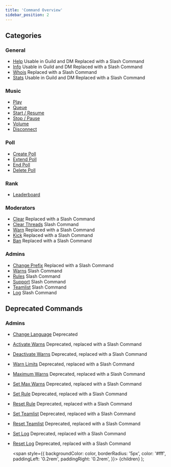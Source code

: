 ```yaml
---
title: 'Command Overview'
sidebar_position: 2
---
```


## Categories
### General
- [Help](general/help) <Label color="#43b581">Usable in Guild and DM</Label> <Label color="#faa61a">Replaced with a Slash Command</Label>
- [Info](general/info) <Label color="#43b581">Usable in Guild and DM</Label> <Label color="#faa61a">Replaced with a Slash Command</Label>
- [Whois](general/whois) <Label color="#faa61a">Replaced with a Slash Command</Label>
- [Stats](general/stats) <Label color="#43b581">Usable in Guild and DM</Label> <Label color="#faa61a">Replaced with a Slash Command</Label>

### Music
- [Play](music/play)
- [Queue](music/queue)
- [Start / Resume](music/start-resume)
- [Stop / Pause](music/stop-pause)
- [Volume](music/volume)
- [Disconnect](music/disconnect)

### Poll
- [Create Poll](poll/create-poll)
- [Extend Poll](poll/extend-poll)
- [End Poll](poll/end-poll)
- [Delete Poll](poll/delete-poll)

### Rank
- [Leaderboard](rank/leaderboard)

### Moderators
- [Clear](moderators/clear) <Label color="#faa61a">Replaced with a Slash Command</Label>
- [Clear Threads](moderators/clear-threads) <Label color="#43b581">Slash Command</Label>
- [Warn](moderators/warn) <Label color="#faa61a">Replaced with a Slash Command</Label>
- [Kick](moderators/kick) <Label color="#faa61a">Replaced with a Slash Command</Label>
- [Ban](moderators/ban) <Label color="#faa61a">Replaced with a Slash Command</Label>

### Admins
- [Change Prefix](admins/change-prefix) <Label color="#faa61a">Replaced with a Slash Command</Label>
- [Warns](admins/warns) <Label color="#43b581">Slash Command</Label>
- [Rules](admins/rules) <Label color="#43b581">Slash Command</Label>
- [Support](admins/support) <Label color="#43b581">Slash Command</Label>
- [Teamlist](admins/teamlist) <Label color="#43b581">Slash Command</Label>
- [Log](admins/log) <Label color="#43b581">Slash Command</Label>

## Deprecated Commands
### Admins
- [Change Language](deprecated-commands/admins/change-language) <Label color="#f04747">Deprecated</Label>
- [Activate Warns](deprecated-commands/admins/activate-warns) <Label color="#faa61a">Deprecated, replaced with a Slash Command</Label>
- [Deactivate Warns](deprecated-commands/admins/deactivate-warns) <Label color="#faa61a">Deprecated, replaced with a Slash Command</Label>
- [Warn Limits](deprecated-commands/admins/warn-limits) <Label color="#faa61a">Deprecated, replaced with a Slash Command</Label>
- [Maximum Warns](deprecated-commands/admins/max-warns) <Label color="#faa61a">Deprecated, replaced with a Slash Command</Label>
- [Set Max Warns](deprecated-commands/admins/set-max-warns) <Label color="#faa61a">Deprecated, replaced with a Slash Command</Label>
- [Set Rule](deprecated-commands/admins/set-rule) <Label color="#faa61a">Deprecated, replaced with a Slash Command</Label>
- [Reset Rule](deprecated-commands/admins/reset-rule) <Label color="#faa61a">Deprecated, replaced with a Slash Command</Label>
- [Set Teamlist](deprecated-commands/admins/set-teamlist) <Label color="#faa61a">Deprecated, replaced with a Slash Command</Label>
- [Reset Teamlist](deprecated-commands/admins/reset-teamlist) <Label color="#faa61a">Deprecated, replaced with a Slash Command</Label>
- [Set Log](deprecated-commands/admins/set-log) <Label color="#faa61a">Deprecated, replaced with a Slash Command</Label>
- [Reset Log](deprecated-commands/admins/reset-log) <Label color="#faa61a">Deprecated, replaced with a Slash Command</Label>

  <span
    style={{
      backgroundColor: color,
      borderRadius: '5px',
      color: '#fff',
      paddingLeft: '0.2rem',
      paddingRight: '0.2rem',
    }}>
    {children}
  </span>
);
